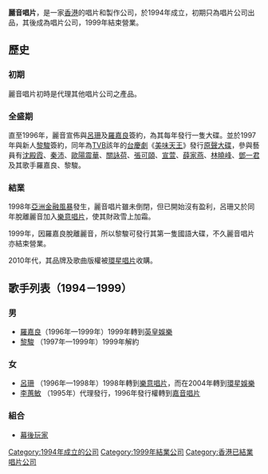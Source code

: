 {{unreferenced|time=2014-05-06T05:55:56+00:00}}
'''麗音唱片'''，是一家[[香港|香港]]的唱片和製作公司，於1994年成立，初期只為唱片公司出品，其後成為唱片公司，1999年結束營業。

== 歷史 ==

=== 初期 ===

麗音唱片初時是代理其他唱片公司之產品。

=== 全盛期 ===

直至1996年，麗音宣佈與[[呂珊|呂珊]]及[[羅嘉良|羅嘉良]]簽約，為其每年發行一隻大碟。並於1997年與新人[[黎駿|黎駿]]簽約，同年為[[TVB|TVB]]該年的[[台慶劇|台慶劇]]《[[美味天王|美味天王]]》發行[[原聲大碟|原聲大碟]]，參與藝員有[[沈殿霞|沈殿霞]]、[[秦沛|秦沛]]、[[歐陽震華|歐陽震華]]、[[關詠荷|關詠荷]]、[[張可頤|張可頤]]、[[宣萱|宣萱]]、[[薛家燕|薛家燕]]、[[林曉峰|林曉峰]]、[[鄧一君|鄧一君]]及其歌手羅嘉良、黎駿。

=== 結業 ===

1998年[[亞洲金融風暴|亞洲金融風暴]]發生，麗音唱片雖未倒閉，但已開始沒有盈利，呂珊又於同年脫離麗音加入[[樂意唱片|樂意唱片]]，使其財政雪上加霜。

1999年，因羅嘉良脫離麗音，所以黎駿可發行其第一隻國語大碟，不久麗音唱片亦結束營業。

2010年代，其品牌及歌曲版權被[[環星唱片|環星唱片]]收購。

== 歌手列表（1994－1999）==

=== 男 ===
*[[羅嘉良|羅嘉良]]（1996年—1999年）1999年轉到[[英皇娛樂集團有限公司|英皇娛樂]]
*[[黎駿|黎駿]] （1997年—1999年）1999年解約
=== 女 ===
*[[呂珊|呂珊]] （1996年—1998年）1998年轉到[[樂意唱片|樂意唱片]]，而在2004年轉到[[環星娛樂|環星娛樂]]
*[[李蕙敏|李蕙敏]] （1995年）代理發行，1996年發行權轉到[[嘉音唱片|嘉音唱片]]

=== 組合 ===
*[[幕後玩家|幕後玩家]]

{{HK-company-stub}}
[[Category:1994年成立的公司|Category:1994年成立的公司]]
[[Category:1999年結業公司|Category:1999年結業公司]]
[[Category:香港已結業唱片公司|Category:香港已結業唱片公司]]